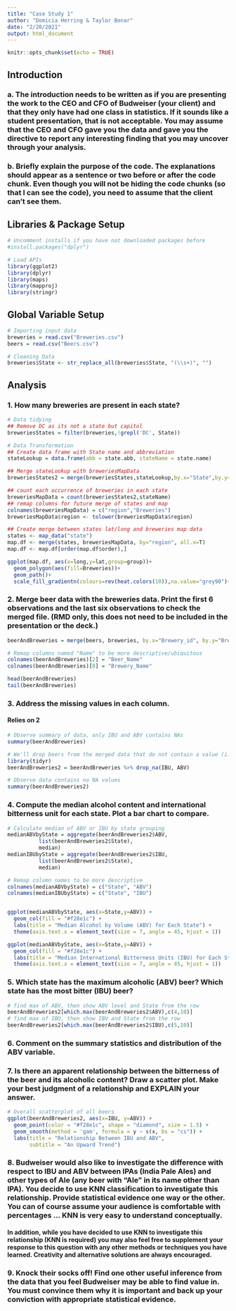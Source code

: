 ```yaml
---
title: "Case Study 1"
author: "Domicia Herring & Taylor Bonar"
date: "2/20/2021"
output: html_document
---
```


```r
knitr::opts_chunk$set(echo = TRUE)
```

## Introduction
### a.	The introduction needs to be written as if you are presenting the work to the CEO and CFO of Budweiser (your client) and that they only have had one class in statistics.  If it sounds like a student presentation, that is not acceptable.  You may assume that the CEO and CFO gave you the data and gave you the directive to report any interesting finding that you may uncover through your analysis.

### b.	Briefly explain the purpose of the code. The explanations should appear as a sentence or two before or after the code chunk. Even though you will not be hiding the code chunks (so that I can see the code), you need to assume that the client can’t see them.
## Libraries & Package Setup
```r
# Uncomment installs if you have not downloaded packages before
#install.packages("dplyr")

# Load APIs
library(ggplot2)
library(dplyr)
library(maps)
library(mapproj)
library(stringr)
```

## Global Variable Setup
```r
# Importing input data
breweries = read.csv("Breweries.csv")
beers = read.csv("Beers.csv")

# Cleaning Data
breweries$State <- str_replace_all(breweries$State, "(\\s+)", "")
```

## Analysis

### 1.   How many breweries are present in each state?
```r
# Data tidying
## Remove DC as its not a state but capitol
breweriesStates = filter(breweries,!grepl('DC', State))

# Data Transformation
## Create data frame with State name and abbreviation
stateLookup = data.frame(abb = state.abb, stateName = state.name)

## Merge stateLookup with breweriesMapData
breweriesStates2 = merge(breweriesStates,stateLookup,by.x="State",by.y="abb")

## count each occurrence of breweries in each state
breweriesMapData = count(breweriesStates2,stateName)
## remap columns for future merge of states and map
colnames(breweriesMapData) = c("region","Breweries")
breweriesMapData$region <- tolower(breweriesMapData$region)

## Create merge between states lat/long and breweries map data
states <- map_data("state")
map.df <- merge(states, breweriesMapData, by="region", all.x=T)
map.df <- map.df[order(map.df$order),]

ggplot(map.df, aes(x=long,y=lat,group=group))+
  geom_polygon(aes(fill=Breweries))+
  geom_path()+ 
  scale_fill_gradientn(colours=rev(heat.colors(10)),na.value="grey90")+ggtitle("Breweries by State")+coord_map()
```

### 2.   Merge beer data with the breweries data. Print the first 6 observations and the last six observations to check the merged file.  (RMD only, this does not need to be included in the presentation or the deck.)
```r
beerAndBreweries = merge(beers, breweries, by.x="Brewery_id", by.y="Brew_ID")

# Remap columns named "Name" to be more descriptive/ubiquitous 
colnames(beerAndBreweries)[2] = "Beer_Name"
colnames(beerAndBreweries)[8] = "Brewery_Name"

head(beerAndBreweries)
tail(beerAndBreweries)
```

### 3.   Address the missing values in each column.
#### Relies on 2
```r
# Observe summary of data, only IBU and ABV contains NAs
summary(beerAndBreweries)

# We'll drop beers from the merged data that do not contain a value (i.e. NA)
library(tidyr)
beerAndBreweries2 = beerAndBreweries %>% drop_na(IBU, ABV)

# Observe data contains no NA values
summary(beerAndBreweries2)
```

### 4.   Compute the median alcohol content and international bitterness unit for each state. Plot a bar chart to compare.
```r
# Calculate median of ABV or IBU by state grouping
medianABVbyState = aggregate(beerAndBreweries2$ABV,
          list(beerAndBreweries2$State),
          median)
medianIBUbyState = aggregate(beerAndBreweries2$IBU,
          list(beerAndBreweries2$State),
          median)

# Remap column names to be more descriptive
colnames(medianABVbyState) = c("State", "ABV")
colnames(medianIBUbyState) = c("State", "IBU")


ggplot(medianABVbyState, aes(x=State,y=ABV)) + 
  geom_col(fill = "#f28e1c") + 
  labs(title = "Median Alcohol by Volume (ABV) for Each State") +
  theme(axis.text.x = element_text(size = 7, angle = 45, hjust = 1))

ggplot(medianABVbyState, aes(x=State,y=ABV)) + 
  geom_col(fill = "#f28e1c") + 
  labs(title = "Median International Bitterness Units (IBU) for Each State") +
  theme(axis.text.x = element_text(size = 7, angle = 45, hjust = 1))
```

### 5.   Which state has the maximum alcoholic (ABV) beer? Which state has the most bitter (IBU) beer?
```r
# find max of ABV, then show ABV level and State from the row
beerAndBreweries2[which.max(beerAndBreweries2$ABV),c(4,10)]
# find max of IBU, then show IBU and State from the row
beerAndBreweries2[which.max(beerAndBreweries2$IBU),c(5,10)]
```

### 6.   Comment on the summary statistics and distribution of the ABV variable.

### 7.   Is there an apparent relationship between the bitterness of the beer and its alcoholic content? Draw a scatter plot.  Make your best judgment of a relationship and EXPLAIN your answer.
```r
# Overall scatterplot of all beers
ggplot(beerAndBreweries2, aes(x=IBU, y=ABV)) +
  geom_point(color = "#f28e1c", shape = "diamond", size = 1.5) +
  geom_smooth(method = 'gam', formula = y ~ s(x, bs = "cs")) +
  labs(title = "Relationship Between IBU and ABV", 
       subtitle = "An Upward Trend")
```

### 8.  Budweiser would also like to investigate the difference with respect to IBU and ABV between IPAs (India Pale Ales) and other types of Ale (any beer with “Ale” in its name other than IPA).  You decide to use KNN classification to investigate this relationship.  Provide statistical evidence one way or the other. You can of course assume your audience is comfortable with percentages … KNN is very easy to understand conceptually.

#### In addition, while you have decided to use KNN to investigate this relationship (KNN is required) you may also feel free to supplement your response to this question with any other methods or techniques you have learned.  Creativity and alternative solutions are always encouraged.  

### 9. Knock their socks off!  Find one other useful inference from the data that you feel Budweiser may be able to find value in.  You must convince them why it is important and back up your conviction with appropriate statistical evidence. 
